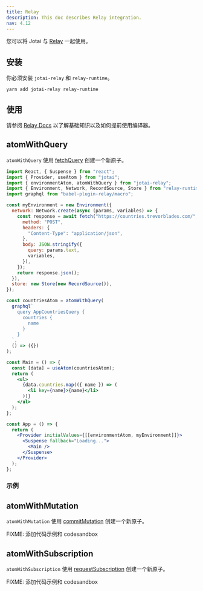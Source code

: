 ```yaml
---
title: Relay
description: This doc describes Relay integration.
nav: 4.12
---
```


您可以将 Jotai 与 [Relay](https://relay.dev) 一起使用。

## 安装

你必须安装 `jotai-relay` 和 `relay-runtime`。

```
yarn add jotai-relay relay-runtime
```

## 使用

请参阅 [Relay Docs](https://relay.dev/docs/) 以了解基础知识以及如何提前使用编译器。

## atomWithQuery

`atomWithQuery` 使用 [fetchQuery](https://relay.dev/docs/api-reference/fetch-query/) 创建一个新原子。

```jsx
import React, { Suspense } from "react";
import { Provider, useAtom } from "jotai";
import { environmentAtom, atomWithQuery } from "jotai-relay";
import { Environment, Network, RecordSource, Store } from "relay-runtime";
import graphql from "babel-plugin-relay/macro";

const myEnvironment = new Environment({
  network: Network.create(async (params, variables) => {
    const response = await fetch("https://countries.trevorblades.com/", {
      method: "POST",
      headers: {
        "Content-Type": "application/json",
      },
      body: JSON.stringify({
        query: params.text,
        variables,
      }),
    });
    return response.json();
  }),
  store: new Store(new RecordSource()),
});

const countriesAtom = atomWithQuery(
  graphql`
    query AppCountriesQuery {
      countries {
        name
      }
    }
  `,
  () => ({})
);

const Main = () => {
  const [data] = useAtom(countriesAtom);
  return (
    <ul>
      {data.countries.map(({ name }) => (
        <li key={name}>{name}</li>
      ))}
    </ul>
  );
};

const App = () => {
  return (
    <Provider initialValues={[[environmentAtom, myEnvironment]]}>
      <Suspense fallback="Loading...">
        <Main />
      </Suspense>
    </Provider>
  );
};
```

### 示例

<CodeSandbox id="cxc6p5" />

## atomWithMutation

`atomWithMutation` 使用 [commitMutation](https://relay.dev/docs/api-reference/commit-mutation/) 创建一个新原子。

FIXME: 添加代码示例和 codesandbox

## atomWithSubscription

`atomWithSubscription` 使用 [requestSubscription](https://relay.dev/docs/api-reference/request-subscription/) 创建一个新原子。

FIXME: 添加代码示例和 codesandbox

